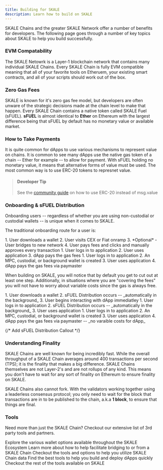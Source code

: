 ```yaml
---
title: Building for SKALE
description: Learn how to build on SKALE
---
```


SKALE Chains and the greater SKALE Network offer a number of benefits for developers.
The following page goes through a number of key topics about SKALE to help you build successfully.

### EVM Compatability

The SKALE Netowrk is a Layer-1 blockchain network that contains many individual SKALE Chains.
Every SKALE Chain is fully EVM compatible meaning that all of your favorite tools on Etheruem,
your existing smart contracts, and all of your scripts should work out of the box.

### Zero Gas Fees

SKALE is known for it's zero gas fee model, but developers are often unware of the strategic decisions
made at the chain level to make that happen. Every SKALE Chain contains a native token called SKALE Fuel (sFUEL).
**sFUEL** is almost identical to **Ether** on Ethereum with the largest difference being that sFUEL by default has
no monetary value or available market.

### How to Take Payments

It is quite common for dApps to use various mechanisms to represent value on chains.
It is common to see many dApps use the native gas token of a chain -- Ether for example --
to allow for payment. With sFUEL holding no monetary value, it means that alternative forms of value must be used.
The most common way is to use ERC-20 tokens to represnet value.

> #### Developer Tip
>
> See the [community guide](https://hackmd.io/@TheGreatAxios/SJWksGU2i) on how to use
> ERC-20 instead of msg.value

### Onboarding & sFUEL Distribution

Onboarding users -- regardless of whether you are using non-custodial or custodial wallets -- is
unique when it comes to SKALE.

The traditional onboarding route for a user is:

<Tabs>
	<TabItem label="Non-Custodial">
		<Steps>
			1. User downloads a wallet
			2. User visits CEX or Fiat onramp
			3. *Optional* - User bridges to new network
			4. User pays fees and clicks and manually approves every transaction
		</Steps>
	</TabItem>
	<TabItem label="Custodial">
		<Steps>
			1. User logs in to application
			2. User uses application
			3. dApp pays the gas fees
		</Steps>
	</TabItem>
	<TabItem label="Account Abstraction">
		<Steps>
			1. User logs in to application
			2. An MPC, custodial, or background wallet is created 
			3. User uses application
			4. dApp pays the gas fees via paymaster
		</Steps>
	</TabItem>
</Tabs>

When building on SKALE, you will notice that by default you get to cut out at least one step.
Additionally, in situations where you are "covering the fees" you will not have to worry about variable
costs since the gas is always free.

<Tabs>
	<TabItem label="Non-Custodial">
		<Steps>
			1. User downloads a wallet
			2. sFUEL Distribution occurs -- _automatically in the background_
			3. User begins interacting with dApp immediatley
		</Steps>
	</TabItem>
	<TabItem label="Custodial">
		<Steps>
			1. User logs in to application
			2. sFUEL Distribution occurs -- _automatically in the background_
			3. User uses application
		</Steps>
	</TabItem>
	<TabItem label="Account Abstraction">
		<Steps>
			1. User logs in to application
			2. An MPC, custodial, or background wallet is created 
			3. User uses application
			4. dApp pays the gas fees via paymaster -- _no varaible costs for dApp_
		</Steps>
	</TabItem>
</Tabs>

{/* Add sFUEL Distribution Callout */}

### Understanding Finality

SKALE Chains are well known for being incredibly fast.
While the overall throughput of a SKALE Chain averages around 400 transactions per second (TPS); 
it is the finality that makes a big difference. SKALE Chains themselves are not Layer-2's and are not
rollups of any kind. This means you don't have to wait for any sort of finality on Ethereum to ensure finality on SKALE.

SKALE Chains also cannot fork. With the validators working together using a leaderless consensus protocol; you only
need to wait for the block that transactions are in to be published to the chain, a.k.a **1 block**, to ensure that things are final.

### Tools

Need more than just the SKALE Chain? Checkout our extensive 
list of 3rd party tools and partners.

<CardGrid>
	<a style="text-decoration: none;" href="/tools/wallets">
		<Card title="Wallets">
			Explore the various wallet options available throughout the SKALE Ecosystem
		</Card>
	</a>
	<a style="text-decoration: none;" href="/tools/bridges">
		<Card title="Bridging">
			Learn more about how to help facilitate bridging to or from a SKALE Chain
		</Card>
	</a>
	<a style="text-decoration: none;" href="/tools/data">
		<Card title="Data & Indexers">
			Checkout the tools and options to help you utilize SKALE Chain data
		</Card>
	</a>
	<a style="text-decoration: none;" href="/tools/libraries">
		<Card title="Developer Tools">
			Find the best tools to help you build and deploy dApps quickly
		</Card>
	</a>
</CardGrid>
<br />
<a style="text-decoration: none;" href="/tools">
	<Card title="Explore More Tools">
		Checkout the rest of the tools available on SKALE
	</Card>
</a>
